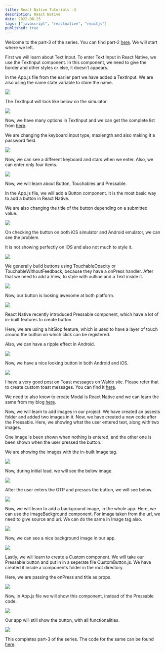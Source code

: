 ```yaml
---
title: React Native Tutorials -3
description: React Native
date: 2022-08-25
tags: ["javascript", "reactnative", "reactjs"]
published: true
---
```


Welcome to the part-3 of the series. You can find part-2 [here](https://www.nabendu.org/blog/rn-tutorials-2). We will start where we left.

First we will learn about Text Input. To enter Text Input in React Native, we use the TextInput component. In this component, we need to give the border and other styles or else, it doesn’t appears.

In the App.js file from the earlier part we have added a TextInput. We are also using the name state variable to store the name.

![](https://res.cloudinary.com/dxkxvfo2o/image/upload/v1750774591/22-Jun-25/rn-tutorials-3/1_goo8gp.webp)

The TextInput will look like below on the simulator.

![](https://res.cloudinary.com/dxkxvfo2o/image/upload/v1750774588/22-Jun-25/rn-tutorials-3/2_u6xvim.webp)

Now, we have many options in TextInput and we can get the complete list from [here](https://reactnative.dev/docs/textinput).

We are changing the keyboard input type, maxlength and also making it a password field.

![](https://res.cloudinary.com/dxkxvfo2o/image/upload/v1750774587/22-Jun-25/rn-tutorials-3/3_bi4kbj.webp)

Now, we can see a different keyboard and stars when we enter. Also, we can enter only four items.

![](https://res.cloudinary.com/dxkxvfo2o/image/upload/v1750774585/22-Jun-25/rn-tutorials-3/4_ckse5p.webp)

Now, we will learn about Button, Touchables and Pressable.

In the App.js file, we will add a Button component. It is the most basic way to add a button in React Native.

We are also changing the title of the button depending on a submitted value.

![](https://res.cloudinary.com/dxkxvfo2o/image/upload/v1750774592/22-Jun-25/rn-tutorials-3/5_q4gas3.webp)

On checking the button on both iOS simulator and Android emulator, we can see the problem.

It is not showing perfectly on iOS and also not much to style it.

![](https://res.cloudinary.com/dxkxvfo2o/image/upload/v1750774584/22-Jun-25/rn-tutorials-3/6_y3dvbc.webp)

We generally build buttons using TouchableOpacity or TouchableWithoutFeedback, because they have a onPress handler. After that we need to add a View, to style with outline and a Text inside it.

![](https://res.cloudinary.com/dxkxvfo2o/image/upload/v1750774582/22-Jun-25/rn-tutorials-3/7_lchrmh.webp)

Now, our button is looking awesome at both platform.

![](https://res.cloudinary.com/dxkxvfo2o/image/upload/v1750774580/22-Jun-25/rn-tutorials-3/8_jr0sug.webp)

React Native recently introduced Pressable component, which have a lot of in-built features to create button.

Here, we are using a hitSlop feature, which is used to have a layer of touch around the button on which click can be registered.

Also, we can have a ripple effect in Android.

![](https://res.cloudinary.com/dxkxvfo2o/image/upload/v1750774579/22-Jun-25/rn-tutorials-3/9_tkhmp0.webp)

Now, we have a nice looking button in both Android and iOS.

![](https://res.cloudinary.com/dxkxvfo2o/image/upload/v1750774577/22-Jun-25/rn-tutorials-3/10_uop2mm.webp)

I have a very good post on Toast messages on Waldo site. Please refer that to create custom toast messages. You can find it [here](https://www.waldo.com/blog/react-native-toast).

We need to also know to create Modal is React Native and we can learn the same from my blog [here](https://www.waldo.com/blog/react-native-modals-step-by-step-guide).

Now, we will learn to add images in our project. We have created an assests folder and added two images in it. Now, we have created a new code after the Pressable. Here, we showing what the user entered text, along with two images.

One image is been shown when nothing is entered, and the other one is been shown when the user pressed the button.

We are showing the images with the in-built Image tag.

![](https://res.cloudinary.com/dxkxvfo2o/image/upload/v1750774575/22-Jun-25/rn-tutorials-3/11_wzm3ju.webp)

Now, during initial load, we will see the below image.

![](https://res.cloudinary.com/dxkxvfo2o/image/upload/v1750774574/22-Jun-25/rn-tutorials-3/12_y6dbtq.webp)

After the user enters the OTP and presses the button, we will see below.

![](https://res.cloudinary.com/dxkxvfo2o/image/upload/v1750774572/22-Jun-25/rn-tutorials-3/13_xdqmk8.webp)

Now, we will learn to add a background image, in the whole app. Here, we can use the ImageBackground component. For image taken from the url, we need to give source and uri. We can do the same in Image tag also.

![](https://res.cloudinary.com/dxkxvfo2o/image/upload/v1750774571/22-Jun-25/rn-tutorials-3/14_tai975.webp)

Now, we can see a nice background image in our app.

![](https://res.cloudinary.com/dxkxvfo2o/image/upload/v1750774569/22-Jun-25/rn-tutorials-3/15_wjmrwl.webp)

Lastly, we will learn to create a Custom component. We will take our Pressable button and put in in a seperate file CustomButton.js. We have created it inside a components folder in the root directory.

Here, we are passing the onPress and title as props.

![](https://res.cloudinary.com/dxkxvfo2o/image/upload/v1750774568/22-Jun-25/rn-tutorials-3/16_powvss.webp)

Now, in App.js file we will show this component, instead of the Pressable code.

![](https://res.cloudinary.com/dxkxvfo2o/image/upload/v1750774566/22-Jun-25/rn-tutorials-3/17_i38eae.webp)

Our app will still show the button, with all functionalities.

![](https://res.cloudinary.com/dxkxvfo2o/image/upload/v1750774566/22-Jun-25/rn-tutorials-3/18_d390fg.webp)

This completes part-3 of the series. The code for the same can be found [here](https://github.com/nabendu82/ReactNative-Tutorials/tree/Tutorial-3).

